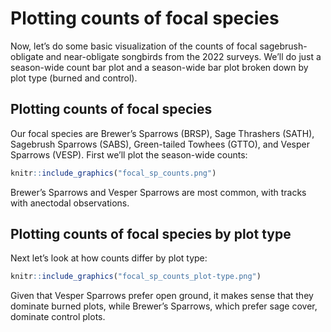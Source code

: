# Plotting counts of focal species

Now, let's do some basic visualization of the counts of focal sagebrush-obligate and near-obligate songbirds from the 2022 surveys. We'll do just a season-wide count bar plot and a season-wide bar plot broken down by plot type (burned and control).

## Plotting counts of focal species

Our focal species are Brewer's Sparrows (BRSP), Sage Thrashers (SATH), Sagebrush Sparrows (SABS), Green-tailed Towhees (GTTO), and Vesper Sparrows (VESP). First we'll plot the season-wide counts:


```r
knitr::include_graphics("focal_sp_counts.png")
```

Brewer's Sparrows and Vesper Sparrows are most common, with tracks with anectodal observations.

## Plotting counts of focal species by plot type

Next let's look at how counts differ by plot type:

```r
knitr::include_graphics("focal_sp_counts_plot-type.png")
```


Given that Vesper Sparrows prefer open ground, it makes sense that they dominate burned plots, while Brewer's Sparrows, which prefer sage cover, dominate control plots.
